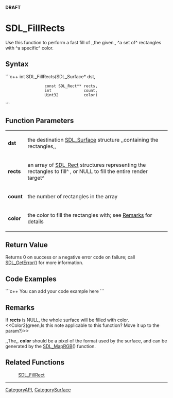 <!-- pragma section-numbers off -->
<!-- pragma disable-camelcase -->
'''DRAFT'''

= SDL_FillRects =
Use this function to perform a fast fill of ,,the given,, ^a set of^ rectangles with ^a specific^ color.


== Syntax ==
```c++
int SDL_FillRects(SDL_Surface*     dst,
                  const SDL_Rect** rects,
                  int              count,
                  Uint32           color)
```

== Function Parameters ==
{|
|'''dst'''
|the destination [[SDL_Surface]] structure ,,containing the rectangles,,
|-
|'''rects'''
|an array of [[SDL_Rect]] structures representing the rectangles to fill^ , or NULL to fill the entire render target^
|-
|'''count'''
|the number of rectangles in the array
|-
|'''color'''
|the color to fill the rectangles with; see [[#Remarks|Remarks]] for details
|}

== Return Value ==
Returns 0 on success or a negative error code on failure; call [[SDL_GetError]]() for more information.

== Code Examples ==
```c++
You can add your code example here
```

== Remarks ==
If '''rects''' is NULL, the whole surface will be filled with color. <<Color2(green,Is this note applicable to this function?  Move it up to the param?)>>

,,The,, '''color''' should be a pixel of the format used by the surface, and can be generated by the [[SDL_MapRGB]]() function.

== Related Functions ==
:[[SDL_FillRect]]

----
[[CategoryAPI]], [[CategorySurface]]
